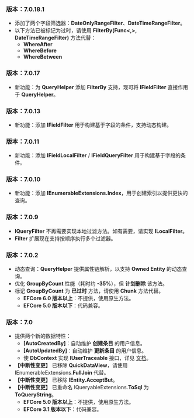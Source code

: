 ### 版本：7.0.18.1

- 添加了两个字段筛选器：**DateOnlyRangeFilter**、**DateTimeRangeFilter**。
- 以下方法已被标记为过时，请使用 **FilterBy(Func<,>, DateTimeRangeFilter)** 方法代替：
  - **WhereAfter**
  - **WhereBefore**
  - **WhereBetween**

### 版本：7.0.17

- 新功能：为 **QueryHelper** 添加 **FilterBy** 支持，现可将 **IFieldFilter** 直接作用于 **QueryHelper**。

### 版本：7.0.13

- 新功能：添加 **IFieldFilter** 用于构建基于字段的条件，支持动态构建。

### 版本：7.0.11

- 新功能：添加 **IFieldLocalFilter** / **IFieldQueryFilter** 用于构建基于字段的条件。

### 版本：7.0.10

- 新功能：添加 **IEnumerableExtensions.Index**，用于创建索引以提供更快的查询。

### 版本：7.0.9

- **IQueryFilter** 不再需要实现本地过滤方法。如有需要，请实现 **ILocalFilter**。
- **Filter** 扩展现在支持按顺序执行多个过滤器。

### 版本：7.0.2

- 动态查询：**QueryHelper** 提供属性链解析，以支持 **Owned Entity** 的动态查询。
- 优化 **GroupByCount** 性能（耗时约 **-35%**），但 **计划删除** 该方法。
- 标记 **GroupByCount** 为 **已过时** 方法，请使用 **Chunk** 方法代替。
  - **EFCore 6.0 版本以上**：不提供，使用原生方法。
  - **EFCore 5.0 版本以下**：代码兼容。

### 版本：7.0

- 提供两个新的数据特性：
  - **[AutoCreatedBy]**：自动维护 **创建条目** 的用户信息。
  - **[AutoUpdatedBy]**：自动维护 **更新条目** 的用户信息。
  - 使 **DbContext** 实现 **IUserTraceable** 接口，详见 [文档](https://github.com/zmjack/LinqSharp/blob/master/docs/cn/ef-data-annotations-2.md#自动维护操作条目的用户信息)。
- **【中断性变更】** 已移除 **QuickDataView**，请使用 IEnumerableExtensions.**FullJoin** 代替。
- **【中断性变更】** 已移除 **IEntity.AcceptBut**。
- **【中断性变更】** 已重命名 IQueryableExtensions.**ToSql** 为 **ToQueryString**。
  - **EFCore 5.0 版本以上**：不提供，使用原生方法。
  - **EFCore 3.1 版本以下**：代码兼容。